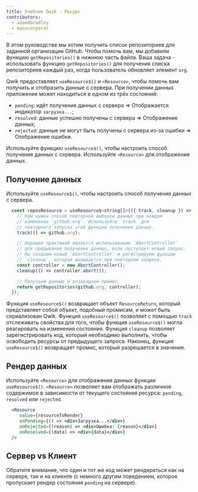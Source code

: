 ```yaml
---
title: Учебник Qwik - Ресурс
contributors:
  - adamdbradley
  - manucorporat
---
```


В этом руководстве мы хотим получить список репозиториев для заданной организации GitHub. Чтобы помочь вам, мы добавили функцию `getRepositories()` в нижнюю часть файла. Ваша задача - использовать функцию `getRepositories()` для получения списка репозиториев каждый раз, когда пользователь обновляет элемент `org`.

Qwik предоставляет `useResource$()` и `<Resource>`, чтобы помочь вам получить и отобразить данные с сервера. При получении данных приложение может находиться в одном из трёх состояний:

- `pending`: идёт получение данных с сервера => Отображается индикатор `загрузка...`;
- `resolved`: данные успешно получены с сервера => Отображение данных;
- `rejected`: данные не могут быть получены с сервера из-за ошибки => Отображение ошибки.

Используйте функцию `useResource$()`, чтобы настроить способ получения данных с сервера. Используйте `<Resource>` для отображения данных.

## Получение данных

Используйте `useResource$()`, чтобы настроить способ получения данных с сервера.

```jsx
  const reposResource = useResource$<string[]>(({ track, cleanup }) => {
    // Нам нужен способ повторной выборки данных при каждом
    // изменении `github.org`. Используйте `track` для
    // повторного запуска этой функции получения данных.
    track(() => github.org);

    // Хорошей практикой является использование `AbortController`
    // для прерывания получения данных, если поступает новый запрос.
    // Мы создаем новый `AbortController` и регистрируем функцию
    // `cleanup`, которая вызывается при повторном запросе.
    const controller = new AbortController();
    cleanup(() => controller.abort());

    // Получаем данные и возвращаем промис.
    return getRepositories(github.org, controller);
  });
```

Функция `useResource$()` возвращает объект `ResourceReturn`, который представляет собой объект, подобный промисам, и может быть сериализован Qwik. Функция `useResource$()` позволяет с помощью `track` отслеживать свойства для того, чтобы функция `useResource$()` могла реагировать на изменения состояния. Функция `cleanup` позволяет зарегистрировать код, который необходимо выполнить, чтобы освободить ресурсы от предыдущего запроса. Наконец, функция `useResource$()` возвращает промис, который разрешается в значение.

## Рендер данных

Используйте `<Resource>` для отображения данных функции `useResource$()`. `<Resource>` позволяет вам отображать различное содержимое в зависимости от текущего состояния ресурса: `pending`, `resolved` или `rejected`.

```jsx
  <Resource
     value={resourceToRender}
     onPending={() => <div>Загрузка...</div>}
     onRejected={(reason) => <div>Ошибка: {reason}</div>}
     onResolved={(data) => <div>{data}</div>}
  />
```

## Сервер vs Клиент

Обратите внимание, что один и тот же код может рендериться как на сервере, так и на клиенте (с немного другим поведением, которое пропускает рендер состояния `pending` на сервере).
